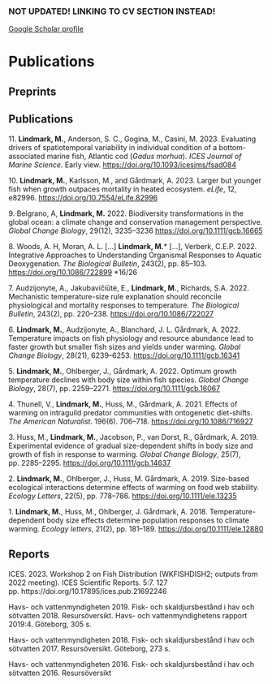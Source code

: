 ### NOT UPDATED! LINKING TO CV SECTION INSTEAD!

[Google Scholar profile](https://scholar.google.se/citations?user=X-rwWCcAAAAJ&hl=en)

# Publications

## Preprints

## Publications

11\. **Lindmark, M.**, Anderson, S. C., Gogina, M., Casini, M. 2023. Evaluating drivers of spatiotemporal variability in individual condition of a bottom-associated marine fish, Atlantic cod (*Gadus morhua*). *ICES Journal of Marine Science*. Early view. <https://doi.org/10.1093/icesjms/fsad084>

10\. **Lindmark, M.**, Karlsson, M., and G&aring;rdmark, A. 2023. Larger but younger fish when growth outpaces mortality in heated ecosystem. *eLife*, 12, e82996. <https://doi.org/10.7554/eLife.82996>

9\. Belgrano, A, __Lindmark, M.__ 2022. Biodiversity transformations in the global ocean: a climate change and conservation management perspective. *Global Change Biology*, 29(12), 3235--3236\ <https://doi.org/10.1111/gcb.16665>

8\. Woods, A. H, Moran, A. L. [...] __Lindmark, M.__* [...], Verberk, C.E.P. 2022. Integrative Approaches to Understanding Organismal Responses to Aquatic Deoxygenation. *The Biological Bulletin*, 243(2), pp. 85--103. <https://doi.org/10.1086/722899> *16/26

7\. Audzijonyte, A., Jakubavi&#269;i&#363;t&#279;, E., __Lindmark, M.__, Richards, S.A. 2022. Mechanistic temperature-size rule explanation should reconcile physiological and mortality responses to temperature. *The Biological Bulletin*, 243(2), pp. 220--238. <https://doi.org/10.1086/722027>

6\. **Lindmark, M.**, Audzijonyte, A., Blanchard, J. L. G&aring;rdmark, A. 2022. Temperature impacts on fish physiology and resource abundance lead to faster growth but smaller fish sizes and yields under warming. *Global Change Biology*, 28(21), 6239--6253. <https://doi.org/10.1111/gcb.16341>

5\. **Lindmark, M.**, Ohlberger, J., G&aring;rdmark, A. 2022. Optimum growth temperature declines with body size within fish species. *Global Change Biology*, 28(7), pp. 2259--2271. <https://doi.org/10.1111/gcb.16067>

4\. Thunell, V., **Lindmark, M.**, Huss, M., G&aring;rdmark, A. 2021. Effects of warming on intraguild predator communities with ontogenetic diet-shifts. *The American Naturalist*. 196(6). 706--718. <https://doi.org/10.1086/716927>

3\. Huss, M., **Lindmark, M.**, Jacobson, P., van Dorst, R., G&aring;rdmark, A. 2019. Experimental evidence of gradual size-dependent shifts in body size and growth of fish in response to warming. *Global Change Biology*, 25(7), pp. 2285--2295. <https://doi.org/10.1111/gcb.14637>

2\. **Lindmark, M.**, Ohlberger, J., Huss, M. G&aring;rdmark, A. 2019. Size-based ecological interactions determine effects of warming on food web stability. *Ecology Letters*, 22(5), pp. 778--786. <https://doi.org/10.1111/ele.13235>

1\. **Lindmark, M.**, Huss, M., Ohlberger, J. G&aring;rdmark, A. 2018. Temperature-dependent body size effects determine population responses to climate warming. *Ecology letters*, 21(2), pp. 181--189. <https://doi.org/10.1111/ele.12880>

## Reports

ICES. 2023. Workshop 2 on Fish Distribution (WKFISHDISH2; outputs from 2022 meeting). ICES Scientific Reports. 5:7. 127 pp. https://doi.org/10.17895/ices.pub.21692246

Havs- och vattenmyndigheten 2019. Fisk- och skaldjursbest&aring;nd i hav och s&ouml;tvatten 2018. Resurs&ouml;versikt. Havs- och vattenmyndighetens rapport 2019:4. G&ouml;teborg, 305 s.

Havs- och vattenmyndigheten 2018. Fisk- och skaldjursbest&aring;nd i hav och s&ouml;tvatten 2017. Resurs&ouml;versikt. G&ouml;teborg, 273 s.

Havs- och vattenmyndigheten 2016. Fisk- och skaldjursbest&aring;nd i hav och s&ouml;tvatten 2016. Resurs&ouml;versikt
